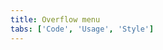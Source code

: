 ```yaml
---
title: Overflow menu
tabs: ['Code', 'Usage', 'Style']
---
```


<ComponentCode
    name="Overflow menu"
    component="overflow-menu"
    variation="overflow-menu"
    hasReactVersion
    hasVueVersion="overflowmenu--default"
    hasAngularVersion="?path=/story/overflow-menu--basic"
    codepen="PgNGop"
    >
</ComponentCode>
<ComponentCode
    name="Overflow menu up"
    component="overflow-menu"
    variation="overflow-menu--up"
    hasReactVersion
    codepen="ZZWpbV"
    >
</ComponentCode>
<ComponentDocs component="overflow-menu" ></ComponentDocs>
